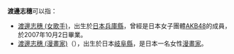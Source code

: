'''渡邊志穗'''可以指：
* [[渡邊志穗_(女歌手)|渡邊志穗 (女歌手)]]，出生於[[日本|日本]][[兵庫縣|兵庫縣]]，曾經是日本女子團體[[AKB48|AKB48]]的成員，於2007年10月2日畢業。
* [[渡邊志穗_(漫畫家)|渡邊志穗 (漫畫家)]]（{{lang|ja|わたなべ 志穂}}），出生於日本[[岐阜縣|岐阜縣]]，是日本一名女性[[漫畫家|漫畫家]]。
{{Disambiguation|Cat=四字日本人名消歧义}}